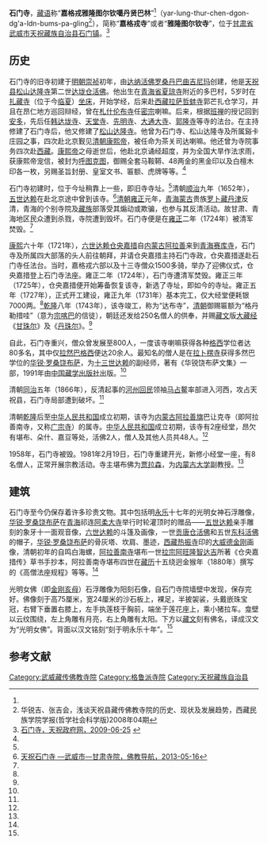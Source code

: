 {{Infobox Tibetan Buddhist monastery
|name = 石门寺
|image = 
|image size = 250px
|alt = 
|caption = 
|t=
|w=
|to = 
|ipa={{IPA|}}
|z=
|thdl=
|e=
|tc=石門寺
|s=石门寺
|p=
|m=
|k=
|pushpin_map = 
|latd =  | latm =  | lats =  | latNS = 
|longd=  | longm= | longs =| longEW = 
|iso_region = 
|map_caption = 
|mapsize = 
|location_country = 中国
|location = {{CHN}}[[甘肃省|甘肃省]][[武威市|武威市]][[天祝藏族自治县|天祝藏族自治县]][[石门镇_(天祝县)|石门镇]]
|coordinates_display =
|founded_by = [[罗桑丹巴曲吉尼玛|罗桑丹巴曲吉尼玛]]
|date_founded =[[明朝|明朝]][[崇祯|崇祯]]初年
|date_renovated =
|sect = [[格鲁派|格鲁派]]
|mather =[[广宗寺_(阿拉善)|广宗寺]]
|children =
|dedicated_to = 
|tulku =
|head_lama = 
|head_mgh =
|no._of_monks = 
|architecture = 
|festivals =
|footnotes = 
}}

'''石门寺'''，[[藏语|藏语]]称“'''嘉格戎雅隆图尔钦噶丹贤巴林'''”<ref name=tzzf/>（yar-lung-thur-chen-dgon-dg'a-ldn-bums-pa-gling<ref name=huazhang>华锐吉、张吉会，浅谈天祝县藏传佛教寺院的历史、现状及发展趋势，西藏民族学院学报(哲学社会科学版)2008年04期</ref>），简称“'''嘉格戎寺'''”或者“'''雅隆图尔钦寺'''”，位于[[甘肃省|甘肃省]][[武威市|武威市]][[天祝藏族自治县|天祝藏族自治县]][[石门镇_(天祝县)|石门镇]]。<ref name=tzzf>[http://www.gstianzhu.gov.cn/huarui/news/tsly/jdjs/2009/625/0962517410EE8039BC1A90A3J826EE.html 石门寺，天祝政府网，2009-06-25] {{webarchive|url=https://web.archive.org/web/20141018032544/http://www.gstianzhu.gov.cn/huarui/news/tsly/jdjs/2009/625/0962517410EE8039BC1A90A3J826EE.html |date=2014-10-18 }}</ref>

==历史==
石门寺的旧寺初建于[[明朝|明朝]][[崇祯|崇祯]]初年，由[[达垅仓·罗桑丹巴曲吉尼玛|达纳活佛罗桑丹巴曲吉尼玛]]创建，他是[[天祝县|天祝县]][[松山达隆寺|松山达隆寺]]第二世[[达垅仓活佛|达垅仓活佛]]。他出生在[[青海省|青海省]][[夏琼寺|夏琼寺]]附近的多巴村，5岁时在[[扎藏寺|扎藏寺]]（位于今[[临夏|临夏]]）[[坐床|坐床]]，开始学经，后来赴[[西藏|西藏]][[拉萨|拉萨]][[哲蚌寺|哲蚌寺]]郭芒扎仓学习，并且在昂仁地方巡回辩经，曾在[[札什伦布寺|札什伦布寺]]任[[密宗|密宗]]喇嘛。后来，根据[[班禅|班禅]]的授记回到[[安多|安多]]，先后任[[韩达垅寺|韩达垅寺]]、[[天堂寺|天堂寺]]、[[先明寺|先明寺]]、[[大通大寺|大通大寺]]、[[郭隆寺|郭隆寺]]等寺的法台。在主持修建了石门寺后，他又修建了[[松山达隆寺|松山达隆寺]]。他曾为石门寺、松山达隆寺及所属谿卡庄园之事，四次赴北京觐见[[清朝|清朝]][[康熙帝|康熙帝]]，被任命为茶关司达喇嘛。他还曾为寺院事务四次赴[[西藏|西藏]]。[[康熙帝|康熙帝]]之母逝世后，他赴北京诵经超度，并为全国大旱作法求雨，获康熙帝宠信，被封为[[呼图克图|呼图克图]]，御赐全套马鞍鞯、48两金的黑金印以及白檀木印各一枚，另赐圣旨封册、皇室文书、匾额、虎牌等等。<ref name=tzzf/>

石门寺初建时，位于今址稍靠上一些，即旧寺寺址。<ref name=tzzf/>清朝[[顺治|顺治]]九年（1652年），[[五世达赖|五世达赖]]在赴北京途中曾到该寺。<ref name=fjdh>[http://www.fjdh.com/ffzt/fjhy/ahsy2013/05/083132236494.html 天祝石门寺 —武威市—甘肃寺院，佛教导航，2013-05-16]{{Dead link|date=2018年6月 |bot=InternetArchiveBot |fix-attempted=no }}</ref>[[清朝|清朝]][[雍正|雍正]]元年，[[青海蒙古|青海蒙古]]贵族[[罗卜藏丹津|罗卜藏丹津]]反清，青海的个别寺院及[[藏族|藏族]]部落受其煽动或欺骗，也参与其反清活动。故甘肃、青海地区民众遭到杀戮，寺院遭到毁坏。石门寺便是在[[雍正|雍正]]二年（1724年）被清军焚毁。<ref name=tzzf/>

[[康熙|康熙]]六十年（1721年），[[六世达赖|六世达赖]][[仓央嘉措|仓央嘉措]]自[[内蒙古|内蒙古]][[阿拉善|阿拉善]]来到[[青海|青海]][[赛库寺|赛库寺]]，石门寺及所属四大部落的头人前往朝拜，并请仓央嘉措主持石门寺政，仓央嘉措遂赴石门寺任法台。当时，嘉格戎六部以及十三寺僧众1500多骑，举办了迎佛仪式，仓央嘉措登上石门寺法座。雍正二年（1724年），石门寺遭清军焚毁。雍正三年（1725年），仓央嘉措便开始筹备恢复该寺，新选了寺址，即如今的寺址。雍正五年（1727年），正式开工建设，雍正九年（1731年）基本完工，仅大经堂便耗银7000两。<ref name=tzzf/>[[乾隆|乾隆]]八年（1743年），该寺竣工，称为“达布寺”，[[清朝|清朝]]御赐匾额为“格丹勒措哇”（意为[[宗喀巴|宗喀巴]]的信徒），朝廷还发给250名僧人的供奉，并赐[[藏文|藏文]]版[[大藏经|大藏经]]《[[甘珠尔|甘珠尔]]》及《[[丹珠尔|丹珠尔]]》。<ref name=fjdh/>

自此，石门寺重兴，僧众曾发展至800人，一度该寺喇嘛获得各种[[格西|格西]]学位者达80多名，其中仅[[拉然巴格西|拉然巴格西]]便达20余人。最知名的僧人是在[[拉卜楞寺|拉卜楞寺]]获得多然巴学位的[[华锐·罗桑饶布萨|华锐·罗桑饶布萨]]，为[[十三世达赖|十三世达赖]]的副经师，著有《华锐饶布萨文集》一部，1991年由[[中国藏学出版社|中国藏学出版社]]出版。<ref name=tzzf/>

清朝[[同治|同治]]五年（1866年），反清起事的[[河州|河州]][[回民|回民]]领袖[[马占鳌|马占鳌]]率部进入河西，攻占天祝县，石门寺局部遭到破坏。<ref name=fjdh/>

清朝[[乾隆|乾隆]]后至[[中华人民共和国|中华人民共和国]]成立初期，该寺为[[内蒙古|内蒙古]][[阿拉善旗|阿拉善旗]]巴让克寺（即阿拉善南寺，又称[[广宗寺_(阿拉善)|广宗寺]]）的属寺。[[中华人民共和国|中华人民共和国]]成立初期，该寺有2座经堂，昂欠有堪布、朵什、嘉豆等处，活佛2人，僧人及其他人员共48人。<ref name=fjdh/>

1958年，石门寺被毁。1981年2月19日，石门寺重建开光，新修小经堂一座，有8名僧人，正常开展宗教活动。寺主堪布佛为[[贾拉森|贾拉森]]，为[[内蒙古大学|内蒙古大学]]副教授。<ref name=tzzf/>

==建筑==
石门寺至今仍保存着许多珍贵文物。其中包括明[[永乐|永乐]]十七年的光明女神石浮雕像，[[华锐·罗桑饶布萨|华锐·罗桑饶布萨]]在[[青海|青海]]祁连[[阿柔大寺|阿柔大寺]]举行时轮灌顶时的赠品——[[五世达赖|五世达赖]]亲手雕刻的象牙十一面观音像，[[六世达赖|六世达赖]]的斗篷及画像，一世[[贡唐仓活佛|贡唐仓活佛]]和五世[[东科活佛|东科活佛]]的帽子，[[华锐·罗桑饶布萨|华锐·罗桑饶布萨]]的骨灰塔、坎肩、墨迹，[[西藏|西藏]][[热振寺|热振寺]]印的[[大威德金刚|大威德金刚]]画像，清朝初年的自鸣白海螺，[[广宗寺_(阿拉善)|阿拉善南寺]]堪布一世[[阿旺多尔济|拉宗阿旺隆智达吉]]所著《仓央嘉措传》草书手抄本，阿拉善南寺堪布四世在[[藏历|藏历]]十五绕迥金猴年（1880年）撰写的《高僧法座规程》等等。<ref name=tzzf/>

光明女佛（即[[金刚亥母|金刚亥母]]）石浮雕像为阳刻石像，自石门寺院墙壁中发现，保存完好。佛像刻于高75厘米，宽24厘米的沙石板上，裸足，半披袈裟，头戴嵌珠宝冠，右臂下垂置右膝上，左手执莲枝于胸前，端坐于莲花座上，乘小猪拉车。龛壁以云纹围绕，左上角雕有月亮，右上角雕有太阳。下方以[[藏文|藏文]]刻有佛名，译成汉文为“光明女佛”。背面以汉文铭刻“刻于明永乐十年”。<ref name=tzzf/>

==参考文献==
{{reflist}}

[[Category:武威藏传佛教寺院|Category:武威藏传佛教寺院]]
[[Category:格鲁派寺院|Category:格鲁派寺院]]
[[Category:天祝藏族自治县|Category:天祝藏族自治县]]